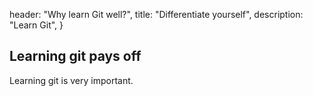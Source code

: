 header: "Why learn Git well?",
title: "Differentiate yourself",
description: "Learn Git",
}

## Learning git pays off 

Learning git is very important.
